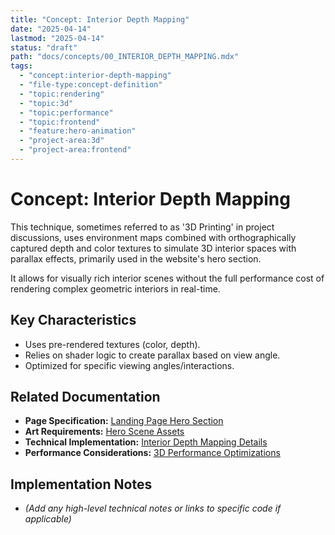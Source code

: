```yaml
---
title: "Concept: Interior Depth Mapping"
date: "2025-04-14"
lastmod: "2025-04-14"
status: "draft"
path: "docs/concepts/00_INTERIOR_DEPTH_MAPPING.mdx"
tags:
  - "concept:interior-depth-mapping"
  - "file-type:concept-definition"
  - "topic:rendering"
  - "topic:3d"
  - "topic:performance"
  - "topic:frontend"
  - "feature:hero-animation"
  - "project-area:3d"
  - "project-area:frontend"
---
```


# Concept: Interior Depth Mapping

This technique, sometimes referred to as '3D Printing' in project discussions, uses environment maps combined with orthographically captured depth and color textures to simulate 3D interior spaces with parallax effects, primarily used in the website's hero section.

It allows for visually rich interior scenes without the full performance cost of rendering complex geometric interiors in real-time.

## Key Characteristics
*   Uses pre-rendered textures (color, depth).
*   Relies on shader logic to create parallax based on view angle.
*   Optimized for specific viewing angles/interactions.

## Related Documentation

*   **Page Specification:** [Landing Page Hero Section](../../03_PAGE_SPECIFICATIONS/00_LANDING_PAGE.mdx)
*   **Art Requirements:** [Hero Scene Assets](../../04_ART_WORKSHOP/00_HERO_SCENE_SCREENPLAY.mdx)
*   **Technical Implementation:** [Interior Depth Mapping Details](../../05_TECHNICAL_IMPLEMENTATION/06_3D_IMPLEMENTATION/05_INTERIOR_DEPTH_MAPPING.mdx)
*   **Performance Considerations:** [3D Performance Optimizations](../../05_TECHNICAL_IMPLEMENTATION/06_3D_IMPLEMENTATION/04_PERFORMANCE.mdx)

## Implementation Notes
*   *(Add any high-level technical notes or links to specific code if applicable)*
